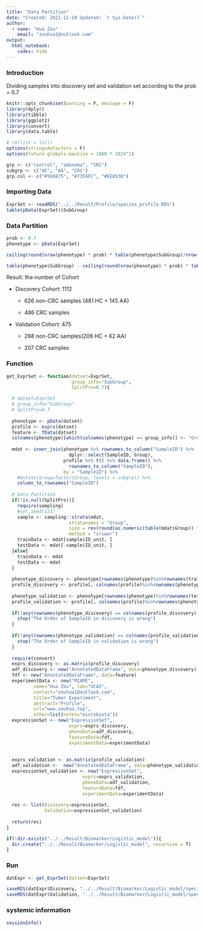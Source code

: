 ```yaml
---
title: "Data Partition"
date: "Created: 2021-11-10 Updated: `r Sys.Date()`"
author: 
  - name: "Hua Zou"
    email: "zouhua1@outlook.com"
output: 
  html_notebook:
    codes: hide
---
```


### Introduction

Dividing samples into discovery set and validation set according to the prob = 0.7

```r
knitr::opts_chunk$set(warning = F, message = F)
library(dplyr)
library(tibble)
library(ggplot2)
library(convert)
library(data.table)

# rm(list = ls())
options(stringsAsFactors = F)
options(future.globals.maxSize = 1000 * 1024^2)

grp <- c("control", "adenoma", "CRC")
subgrp <- c("HC", "AA", "CRC")
grp.col <- c("#568875", "#73FAFC", "#EE853D")
```


### Importing Data 
```r
ExprSet <- readRDS("../../Result/Profile/species_profile.RDS")
table(pData(ExprSet)$SubGroup)
```


### Data Partition
```r
prob <- 0.7
phenotype <- pData(ExprSet)

ceiling(round(nrow(phenotype) * prob) * table(phenotype$SubGroup)/nrow(phenotype))

table(phenotype$SubGroup) - ceiling(round(nrow(phenotype) * prob) * table(phenotype$SubGroup)/nrow(phenotype))
```


Result: the number of Cohort

* Discovery Cohort: 1112

  * 626 non-CRC samples (481 HC + 145 AA)
  
  * 486 CRC samples

* Validation Cohort: 475 

  * 268 non-CRC samples(206 HC + 62 AA)
  
  * 207 CRC samples


### Function
```r
get_ExprSet <- function(datset=ExprSet,
                        group_info="SubGroup",
                        SplitPro=0.7){

  # datset=ExprSet
  # group_info="SubGroup"
  # SplitPro=0.7
  
  phenotype <- pData(datset)
  profile <- exprs(datset)
  feature <- fData(datset)
  colnames(phenotype)[which(colnames(phenotype) == group_info)] <- "Group"
  
  mdat <- inner_join(phenotype %>% rownames_to_column("SampleID") %>%
                       dplyr::select(SampleID, Group),
                     profile %>% t() %>% data.frame() %>%
                       rownames_to_column("SampleID"),
                     by = "SampleID") %>%
    #mutate(Group=factor(Group, levels = subgrp)) %>%
    column_to_rownames("SampleID") 
  
  # Data Partition
  if(!is.null(SplitPro)){
    require(sampling)
    #set.seed(123)
    sample <- sampling::strata(mdat, 
                       stratanames = "Group", 
                       size = rev(round(as.numeric(table(mdat$Group)) * SplitPro)),
                       method = "srswor")
    trainData <- mdat[sample$ID_unit, ]
    testData <- mdat[-sample$ID_unit, ]
  }else{
    trainData <- mdat
    testData <- mdat
  }
  
  phenotype_discovery <- phenotype[rownames(phenotype)%in%rownames(trainData), ]
  profile_discovery <- profile[, colnames(profile)%in%rownames(phenotype_discovery)]
  
  phenotype_validation <- phenotype[rownames(phenotype)%in%rownames(testData), ]
  profile_validation <- profile[, colnames(profile)%in%rownames(phenotype_validation)]  
  
  if(!any(rownames(phenotype_discovery) == colnames(profile_discovery))){
    stop("The Order of SampleID in discovery is wrong")
  }
  
  if(!any(rownames(phenotype_validation) == colnames(profile_validation))){
    stop("The Order of SampleID in validation is wrong")
  }
  
  require(convert)
  exprs_discovery <- as.matrix(profile_discovery)
  adf_discovery <- new("AnnotatedDataFrame", data=phenotype_discovery)
  fdf <- new("AnnotatedDataFrame", data=feature)
  experimentData <- new("MIAME",
          name="Hua Zou", lab="UCAS",
          contact="zouhua1@outlook.com",
          title="Tumor Experiment",
          abstract="Profile",
          url="www.zouhua.top",
          other=list(notes="microbiota"))
  expressionSet <- new("ExpressionSet",
                       exprs=exprs_discovery,
                       phenoData=adf_discovery,
                       featureData=fdf,
                       experimentData=experimentData)
  
  
  exprs_validation <- as.matrix(profile_validation)
  adf_validation <-  new("AnnotatedDataFrame", data=phenotype_validation)
  expressionSet_validation <- new("ExpressionSet", 
                            exprs=exprs_validation,
                            phenoData=adf_validation,
                            featureData=fdf,
                            experimentData=experimentData)
  
  res <- list(Discovery=expressionSet,
              Validation=expressionSet_validation)
  
  return(res)  
}

if(!dir.exists("../../Result/Biomarker/Logistic_model")){
  dir.create("../../Result/Biomarker/Logistic_model", recursive = T)
}
```


### Run 
```r
datExpr <- get_ExprSet(datset=ExprSet)

saveRDS(datExpr$Discovery, "../../Result/Biomarker/Logistic_model/species_profile_Discovery.RDS", compress = T)
saveRDS(datExpr$Validation, "../../Result/Biomarker/Logistic_model/species_profile_Validation.RDS", compress = T)
```


### systemic information
```r
sessionInfo()
```

